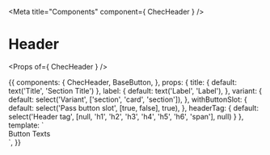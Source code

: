 
<Meta title="Components" component={ ChecHeader } />

# Header

<Props of={ ChecHeader } />

<Preview>
  <Story name="Header">
    {{
      components: {
        ChecHeader,
        BaseButton,
      },
      props: {
        title: {
          default: text('Title', 'Section Title')
        },
        label: {
          default: text('Label', 'Label'),
        },
        variant: {
          default: select('Variant', ['section', 'card', 'section']),
        },
        withButtonSlot: {
          default: select('Pass button slot', [true, false], true),
        },
        headerTag: {
          default: select('Header tag', [null, 'h1', 'h2', 'h3', 'h4', 'h5', 'h6', 'span'], null)
        }
      },
      template: `
        <div class="py-16 px-4 max-w-6xl mx-auto font-lato">
          <ChecHeader
            :title="title"
            :label="label"
            :variant="variant"
            :header-tag="headerTag"
          >
            <BaseButton v-if="withButtonSlot" color="primary" variant="round">
              Button Texts
            </BaseButton>
          </ChecHeader>
        </div>`,
    }}
  </Story>
</Preview>
